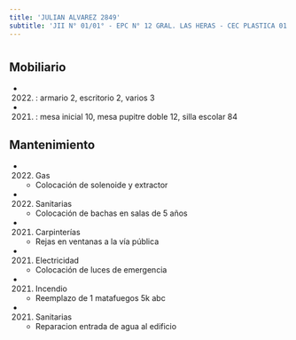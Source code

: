 ```yaml
---
title: 'JULIAN ALVAREZ 2849'
subtitle: 'JII N° 01/01° - EPC N° 12 GRAL. LAS HERAS - CEC PLASTICA 01'
---
```


#


## Mobiliario

*  (2022) : armario 2, escritorio 2, varios 3 

*  (2021) : mesa inicial 10, mesa pupitre doble 12, silla escolar 84 





## Mantenimiento

*  (2022) Gas 
    + Colocación de solenoide y extractor

*  (2022) Sanitarias 
    + Colocación de bachas en salas de 5 años

*  (2021) Carpinterías 
    + Rejas en ventanas a la vía pública

*  (2021) Electricidad 
    + Colocación de luces de emergencia

*  (2021) Incendio 
    + Reemplazo de 1 matafuegos 5k abc

*  (2021) Sanitarias 
    + Reparacion entrada de agua al edificio



